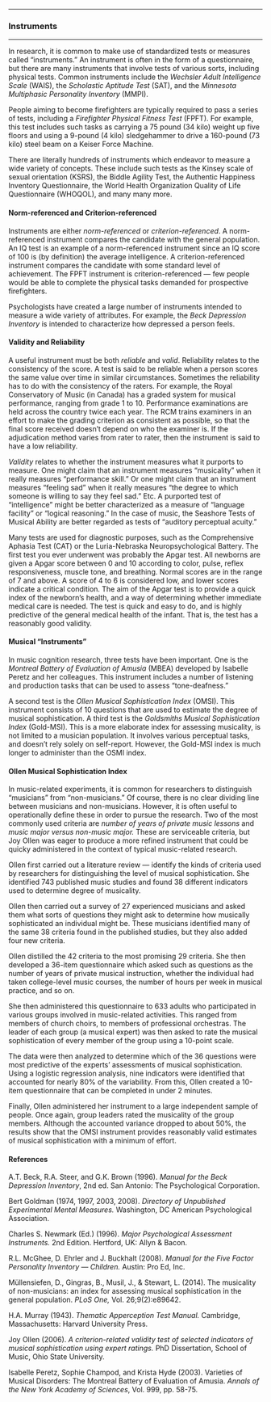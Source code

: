 

------------------------------------------------------------------------

### Instruments

------------------------------------------------------------------------

In research, it is common to make use of standardized tests or
measures called "instruments." An instrument is often in the form of
a questionnaire, but there are many instruments that involve tests
of various sorts, including physical tests. Common instruments
include the *Wechsler Adult Intelligence Scale* (WAIS), the
*Scholastic Aptitude Test* (SAT), and the *Minnesota Multiphasic
Personality Inventory* (MMPI).

People aiming to become firefighters are typically required to pass
a series of tests, including a *Firefighter Physical Fitness Test*
(FPFT). For example, this test includes such tasks as carrying a 75
pound (34 kilo) weight up five floors and using a 9-pound (4 kilo)
sledgehammer to drive a 160-pound (73 kilo) steel beam on a Keiser
Force Machine.

There are literally hundreds of instruments which endeavor to
measure a wide variety of concepts. These include such tests as the
Kinsey scale of sexual orientation (KSRS), the Biddle Agility Test,
the Authentic Happiness Inventory Questionnaire, the World Health
Organization Quality of Life Questionnaire (WHOQOL), and many many
more.

#### Norm-referenced and Criterion-referenced

Instruments are either *norm-referenced* or *criterion-referenced*.
A norm-referenced instrument compares the candidate with the general
population. An IQ test is an example of a norm-referenced instrument
since an IQ score of 100 is (by definition) the average
intelligence. A criterion-referenced instrument compares the
candidate with some standard level of achievement. The FPFT
instrument is criterion-referenced --- few people would be able to
complete the physical tasks demanded for prospective firefighters.

Psychologists have created a large number of instruments intended to
measure a wide variety of attributes. For example, the *Beck
Depression Inventory* is intended to characterize how depressed a
person feels.

#### Validity and Reliability

A useful instrument must be both *reliable* and *valid*. Reliability
relates to the consistency of the score. A test is said to be
reliable when a person scores the same value over time in similar
circumstances. Sometimes the reliability has to do with the
consistency of the raters. For example, the Royal Conservatory of
Music (in Canada) has a graded system for musical performance,
ranging from grade 1 to 10. Performance examinations are held across
the country twice each year. The RCM trains examiners in an effort
to make the grading criterion as consistent as possible, so that the
final score received doesn't depend on who the examiner is. If the
adjudication method varies from rater to rater, then the instrument
is said to have a low reliability.

*Validity* relates to whether the instrument measures what it
purports to measure. One might claim that an instrument measures
"musicality" when it really measures "performance skill." Or one
might claim that an instrument measures "feeling sad" when it really
measures "the degree to which someone is willing to say they feel
sad." Etc. A purported test of "intelligence" might be better
characterized as a measure of "language facility" or "logical
reasoning." In the case of music, the Seashore Tests of Musical
Ability are better regarded as tests of "auditory perceptual
acuity."

Many tests are used for diagnostic purposes, such as the
Comprehensive Aphasia Test (CAT) or the Luria-Nebraska
Neuropsychological Battery. The first test you ever underwent was
probably the Apgar test. All newborns are given a Apgar score
between 0 and 10 according to color, pulse, reflex responsiveness,
muscle tone, and breathing. Normal scores are in the range of 7 and
above. A score of 4 to 6 is considered low, and lower scores
indicate a critical condition. The aim of the Apgar test is to
provide a quick index of the newborn's health, and a way of
determining whether immediate medical care is needed. The test is
quick and easy to do, and is highly predictive of the general
medical health of the infant. That is, the test has a reasonably
good validity.

#### Musical "Instruments"

In music cognition research, three tests have been important. One is
the *Montreal Battery of Evaluation of Amusia* (MBEA) developed by
Isabelle Peretz and her colleagues. This instrument includes a
number of listening and production tasks that can be used to assess
"tone-deafness."

A second test is the *Ollen Musical Sophistication Index* (OMSI).
This instrument consists of 10 questions that are used to estimate
the degree of musical sophistication. A third test is the
*Goldsmiths Musical Sophistication Index* (Gold-MSI). This is a more
elaborate index for assessing musicality, is not limited to a
musician population. It involves various perceptual tasks, and
doesn't rely solely on self-report. However, the Gold-MSI index is
much longer to administer than the OSMI index.

#### Ollen Musical Sophistication Index

In music-related experiments, it is common for researchers to
distinguish "musicians" from "non-musicians." Of course, there is no
clear dividing line between musicians and non-musicians. However, it
is often useful to operationally define these in order to pursue the
research. Two of the most commonly used criteria are *number of
years of private music lessons* and *music major versus non-music
major.* These are serviceable criteria, but Joy Ollen was eager to
produce a more refined instrument that could be quicky administered
in the context of typical music-related research.

Ollen first carried out a literature review --- identify the kinds
of criteria used by researchers for distinguishing the level of
musical sophistication. She identified 743 published music studies
and found 38 different indicators used to determine degree of
musicality.

Ollen then carried out a survey of 27 experienced musicians and
asked them what sorts of questions they might ask to determine how
musically sophisticated an individual might be. These musicians
identified many of the same 38 criteria found in the published
studies, but they also added four new criteria.

Ollen distilled the 42 criteria to the most promising 29 criteria.
She then developed a 36-item questionnaire which asked such as
questions as the number of years of private musical instruction,
whether the individual had taken college-level music courses, the
number of hours per week in musical practice, and so on.

She then administered this questionnaire to 633 adults who
participated in various groups involved in music-related activities.
This ranged from members of church choirs, to members of
professional orchestras. The leader of each group (a musical expert)
was then asked to rate the musical sophistication of every member of
the group using a 10-point scale.

The data were then analyzed to determine which of the 36 questions
were most predictive of the experts' assessments of musical
sophistication. Using a logistic regression analysis, nine
indicators were identified that accounted for nearly 80% of the
variability. From this, Ollen created a 10-item questionnaire that
can be completed in under 2 minutes.

Finally, Ollen administered her instrument to a large independent
sample of people. Once again, group leaders rated the musicality of
the group members. Although the accounted variance dropped to about
50%, the results show that the OMSI instrument provides reasonably
valid estimates of musical sophistication with a minimum of effort.

#### References

A.T. Beck, R.A. Steer, and G.K. Brown (1996). *Manual for the Beck
Depression Inventory*, 2nd ed. San Antonio: The Psychological
Corporation.

Bert Goldman (1974, 1997, 2003, 2008). *Directory of Unpublished
Experimental Mental Measures.* Washington, DC American Psychological
Association.

Charles S. Newmark (Ed.) (1996). *Major Psychological Assessment
Instruments.* 2nd Edition. Hertford, UK: Allyn & Bacon.

R.L. McGhee, D. Ehrler and J. Buckhalt (2008). *Manual for the Five
Factor Personality Inventory --- Children.* Austin: Pro Ed, Inc.

Müllensiefen, D., Gingras, B., Musil, J., & Stewart, L. (2014). The
musicality of non-musicians: an index for assessing musical
sophistication in the general population. *PLoS One,* Vol.
26;9(2):e89642.

H.A. Murray (1943). *Thematic Apperception Test Manual.* Cambridge,
Massachusetts: Harvard University Press.

Joy Ollen (2006). *A criterion-related validity test of selected
indicators of musical sophistication using expert ratings.* PhD
Dissertation, School of Music, Ohio State University.

Isabelle Peretz, Sophie Champod, and Krista Hyde (2003). Varieties
of Musical Disorders: The Montreal Battery of Evaluation of Amusia.
*Annals of the New York Academy of Sciences*, Vol. 999, pp. 58-75.
